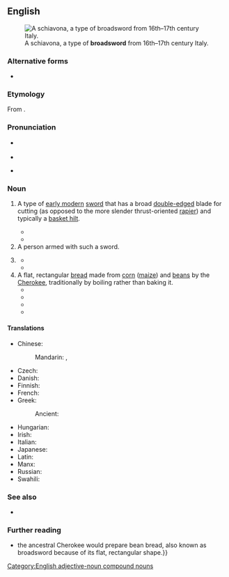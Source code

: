 {{also|broad sword}}
==English==
{{wikipedia|Basket-hilted sword}}
[[File:Schiavona-Morges.jpg|thumb|right|A schiavona, a type of '''broadsword''' from 16th–17th century Italy.]]

===Alternative forms===
* {{l|en|broad sword}}

===Etymology===
From {{compound|en|broad|sword}}.

===Pronunciation===
* {{a|UK}} {{IPA|en|/ˈbɹɔːd.sɔːd/}}
* {{audio|en|LL-Q1860 (eng)-Vealhurl-broadsword.wav|Audio (Southern England)}}
* {{a|US}} {{IPA|en|/ˈbɹɔd.sɔɹd/}}

===Noun===
{{en-noun}}

# {{lb|en|history}} A type of [[early modern]] [[sword]] that has a broad [[double-edged]] blade for cutting (as opposed to the more slender thrust-oriented [[rapier]]) and typically a [[basket hilt]].
#* {{quote-book|en|year=1861
|title=Athletic Sports and Recreations for Boys
|first=John George|last=Wood
|page=93
|url=https://books.google.com/books?id=YssDAAAAQAAJ&pg=PA93
|passage=The principal distinction between the '''broadsword''' and the rapier is, that the latter is formed only for thrusting, while the former is adapted for cutting also. Indeed, those who use the '''broadsword''' are, in my opinion, too apt to neglect the use of the point, and to give their attention almost exclusively to the cuts.}}
#* {{quote-book|en|year=1995
|title=The Encyclopedia of the Sword
|first=Nick|last=Evangelista
|isbn=9780313278969
|page=79
|url=https://books.google.com/books?id=TyJ8ebnS1HMC&pg=PA79
|passage=One version of the '''broadsword''', the Highland '''broadsword''', was adopted as the national sword of Scotland.  Another, the ''schiavona'', was Italy's version of the weapon.}}
# A person armed with such a sword.
# {{lb|en|colloquial|often|fantasy}} {{syn of|en|longsword}}
#* {{quote-book|en|year=1990
|year_published=1997
|chapter={{w|Conan the Magnificent}}
|title={{w|The Conan Chronicles II}}
|authorlink=Robert Jordan|first=Robert|last=Jordan
|passage=The Brythunian's arm drew back; the ancient '''broadsword''' with its strange, clawed quillons arcked spinning through the air.}}
#* {{quote-book|en|year=2013
|first=Colin|last=Brown
|chapter=1415 Azincourt
|title=Glory and B*llocks: The Truth Behind Ten Defining Events in British History
|url=https://books.google.com/books?id=aZucAwAAQBAJ&pg=PA46
|isbn=9781780744438
|page=46
|passage=Henry carried a heavy '''broadsword''' with a cruciform hilt, and a decorated dagger on his hip known as a ''misericord'' because its blade could release souls.  The English knights and men-at-arms carried '''broadswords''', maces for smashing skulls and the murderous pole-axe, combining a spear with an axehead about five feet long.}}
# A flat, rectangular [[bread]] made from [[corn]] ([[maize]]) and [[bean]]s by the [[Cherokee]], traditionally by boiling rather than baking it.
#* {{quote-book|en|date=2007-05-01|author=Andrew F. Smith|title=The Oxford Companion to American Food and Drink|publisher=Oxford University Press|isbn=9780199885763
|text=Cherokee "''broadswords'''" and "dog-heads," or Iroquois wedding breads (paired like dumbbells) might be eaten and described by visitors, but apparently were not adapted by colonial farmers other than a few intermarried pioneers.}}
#* {{quote-book|en|date=2013-01-31|author=Andrew Smith|title=The Oxford Encyclopedia of Food and Drink in America|isbn=9780199734962|page=701
|text=These breads were noted by early English explorers of the East Coast and continue to be made as Cherokee '''broadswords''', Navajo kneel-down bread, and other dishes. Tamale pie is one of a group of American foods invented outside the ethnic{{nb...}}}}
#* {{quote-book|en|date=2014-01-07|author=Joseph Bruchac|title=On This Long Journey, the Journal of Jesse Smoke, a Cherokee Boy, the Trail of Tears, 1838|publisher=Scholastic Inc.|isbn=9780545633819
|text=Then took two '''broadsword''' corn dumplings from the basket Mother left out on the porch last night. Ate them as I walked our line of rail fence after letting out the cows from the barn. The dumplings were delicious, and I wished I had{{nb...}}}}
#* {{quote-book|en|date=2014-10-30|author=Robert J. Conley|title=Mountain Windsong: A Novel of the Trail of Tears|publisher=University of Oklahoma Press|isbn=9780806175638|page=143
|text=Well, after awhile we just sat right down there on the ground by that fire beside the creek, and we ate some of those '''broadswords''', hot and fresh, and I tell you, that was the best bean bread I ever ate.}}

====Translations====
{{trans-top|longsword with a broad cutting blade}}
* Chinese:
*: Mandarin: {{t|cmn|闊劍}}, {{t|cmn|阔剑|tr=kuòjiàn}}
* Czech: {{t|cs|široký meč|m}}
* Danish: {{t-needed|da}}
* Finnish: {{t|fi|leveämiekka}}
* French: {{t+|fr|estramaçon|m}}
* Greek:
*: Ancient: {{t|grc|ῥομφαία|f}}
{{trans-mid}}
* Hungarian: {{t+|hu|pallos}}
* Irish: {{t|ga|claíomh leathan|m}}
* Italian: {{t|it|spadone|m}}
* Japanese: {{t|ja|ブロードソード|tr=burōdosōdo}}
* Latin: {{t|la|spatha|f}}
* Manx: {{t|gv|cliwe daa laue|m}}
* Russian: {{t+|ru|пала́ш|m}} {{qualifier|usually single-edged}}
* Swahili: {{t|sw|upanga mpana}}
{{trans-bottom}}

===See also===
* {{l|en|falchion}}

===Further reading===
* {{cite-book|en|date=2021-11-16|author=Freddie Bitsoie|author2=James O. Fraioli|title=New Native Kitchen: Celebrating Modern Recipes of the American Indian|publisher=Abrams|isbn=9781647002527
|text={{...}} the ancestral Cherokee would prepare bean bread, also known as broadsword because of its flat, rectangular shape.}}

{{topics|en|Swords|Weapons}}
[[Category:English adjective-noun compound nouns]]